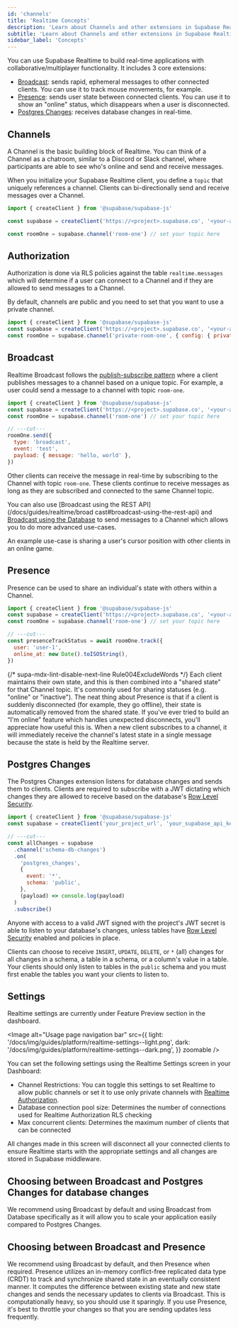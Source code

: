 ```yaml
---
id: 'channels'
title: 'Realtime Concepts'
description: 'Learn about Channels and other extensions in Supabase Realtime'
subtitle: 'Learn about Channels and other extensions in Supabase Realtime'
sidebar_label: 'Concepts'
---
```


You can use Supabase Realtime to build real-time applications with collaborative/multiplayer functionality. It includes 3 core extensions:

- [Broadcast](/docs/guides/realtime/broadcast): sends rapid, ephemeral messages to other connected clients. You can use it to track mouse movements, for example.
- [Presence](/docs/guides/realtime/presence): sends user state between connected clients. You can use it to show an "online" status, which disappears when a user is disconnected.
- [Postgres Changes](/docs/guides/realtime/postgres-changes): receives database changes in real-time.

## Channels

A Channel is the basic building block of Realtime. You can think of a Channel as a chatroom, similar to a Discord or Slack channel, where participants are able to see who's online and send and receive messages.

When you initialize your Supabase Realtime client, you define a `topic` that uniquely references a channel. Clients can bi-directionally send and receive messages over a Channel.

```js
import { createClient } from '@supabase/supabase-js'

const supabase = createClient('https://<project>.supabase.co', '<your-anon-key>')

const roomOne = supabase.channel('room-one') // set your topic here
```

## Authorization

Authorization is done via RLS policies against the table `realtime.messages` which will determine if a user can connect to a Channel and if they are allowed to send messages to a Channel.

By default, channels are public and you need to set that you want to use a private channel.

```js
import { createClient } from '@supabase/supabase-js'
const supabase = createClient('https://<project>.supabase.co', '<your-anon-key>')
const roomOne = supabase.channel('private-room-one', { config: { private: true }})
```

## Broadcast

Realtime Broadcast follows the [publish-subscribe pattern](https://en.wikipedia.org/wiki/Publish%E2%80%93subscribe_pattern) where a client publishes messages to a channel based on a unique topic. For example, a user could send a message to a channel with topic `room-one`.

```js
import { createClient } from '@supabase/supabase-js'
const supabase = createClient('https://<project>.supabase.co', '<your-anon-key>')
const roomOne = supabase.channel('room-one') // set your topic here

// ---cut---
roomOne.send({
  type: 'broadcast',
  event: 'test',
  payload: { message: 'hello, world' },
})
```

Other clients can receive the message in real-time by subscribing to the Channel with topic `room-one`. These clients continue to receive messages as long as they are subscribed and connected to the same Channel topic.

You can also use [Broadcast using the REST API](/docs/guides/realtime/broad cast#broadcast-using-the-rest-api) and [Broadcast using the Database](/docs/guides/realtime/broadcast#broadcast-using-the-database) to send messages to a Channel which allows you to do more advanced use-cases.

An example use-case is sharing a user's cursor position with other clients in an online game.

## Presence

Presence can be used to share an individual's state with others within a Channel.

```js
import { createClient } from '@supabase/supabase-js'
const supabase = createClient('https://<project>.supabase.co', '<your-anon-key>')
const roomOne = supabase.channel('room-one') // set your topic here

// ---cut---
const presenceTrackStatus = await roomOne.track({
  user: 'user-1',
  online_at: new Date().toISOString(),
})
```

{/* supa-mdx-lint-disable-next-line Rule004ExcludeWords */}
Each client maintains their own state, and this is then combined into a "shared state" for that Channel topic. It's commonly used for sharing statuses (e.g. "online" or "inactive"). The neat thing about Presence is that if a client is suddenly disconnected (for example, they go offline), their state is automatically removed from the shared state. If you've ever tried to build an “I'm online” feature which handles unexpected disconnects, you'll appreciate how useful this is.
When a new client subscribes to a channel, it will immediately receive the channel's latest state in a single message because the state is held by the Realtime server.

## Postgres Changes

The Postgres Changes extension listens for database changes and sends them to clients. Clients are required to subscribe with a JWT dictating which changes they are allowed to receive based on the database's [Row Level Security](/docs/guides/database/postgres/row-level-security).

```js
import { createClient } from '@supabase/supabase-js'
const supabase = createClient('your_project_url', 'your_supabase_api_key')

// ---cut---
const allChanges = supabase
  .channel('schema-db-changes')
  .on(
    'postgres_changes',
    {
      event: '*',
      schema: 'public',
    },
    (payload) => console.log(payload)
  )
  .subscribe()
```

Anyone with access to a valid JWT signed with the project's JWT secret is able to listen to your database's changes, unless tables have [Row Level Security](/docs/guides/database/postgres/row-level-security) enabled and policies in place.

Clients can choose to receive `INSERT`, `UPDATE`, `DELETE`, or `*` (all) changes for all changes in a schema, a table in a schema, or a column's value in a table. Your clients should only listen to tables in the `public` schema and you must first enable the tables you want your clients to listen to.

## Settings
<Admonition type="caution">

Realtime settings are currently under Feature Preview section in the dashboard.

</Admonition>

<Image
  alt="Usage page navigation bar"
  src={{
    light: '/docs/img/guides/platform/realtime-settings--light.png',
    dark: '/docs/img/guides/platform/realtime-settings--dark.png',
  }}
  zoomable
/>

You can set the following settings using the Realtime Settings screen in your Dashboard:
* Channel Restrictions: You can toggle this settings to set Realtime to allow public channels or set it to use only private channels with [Realtime Authorization](/docs/content/guides/realtime/authorization).
* Database connection pool size: Determines the number of connections used for Realtime Authorization RLS checking
* Max concurrent clients: Determines the maximum number of clients that can be connected

All changes made in this screen will disconnect all your connected clients to ensure Realtime starts with the appropriate settings and all changes are stored in Supabase middleware.

## Choosing between Broadcast and Postgres Changes for database changes

We recommend using Broadcast by default and using Broadcast from Database specifically as it will allow you to scale your application easily compared to Postgres Changes.

## Choosing between Broadcast and Presence

We recommend using Broadcast by default, and then Presence when required. Presence utilizes an in-memory conflict-free replicated data type (CRDT) to track and synchronize shared state in an eventually consistent manner. It computes the difference between existing state and new state changes and sends the necessary updates to clients via Broadcast. This is computationally heavy, so you should use it sparingly. If you use Presence, it's best to throttle your changes so that you are sending updates less frequently.
